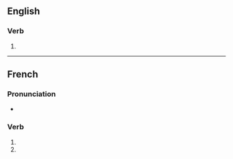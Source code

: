 {{also|transfusés}}

==English==

===Verb===
{{head|en|verb form}}

# {{en-third-person singular of|transfuse}}

----

==French==

===Pronunciation===
* {{homophones|transfuse|transfusent|lang=fr}}

===Verb===
{{head|fr|verb form}}

# {{inflection of|transfuser||2|s|pres|ind|lang=fr}}
# {{inflection of|transfuser||2|s|pres|sub|lang=fr}}